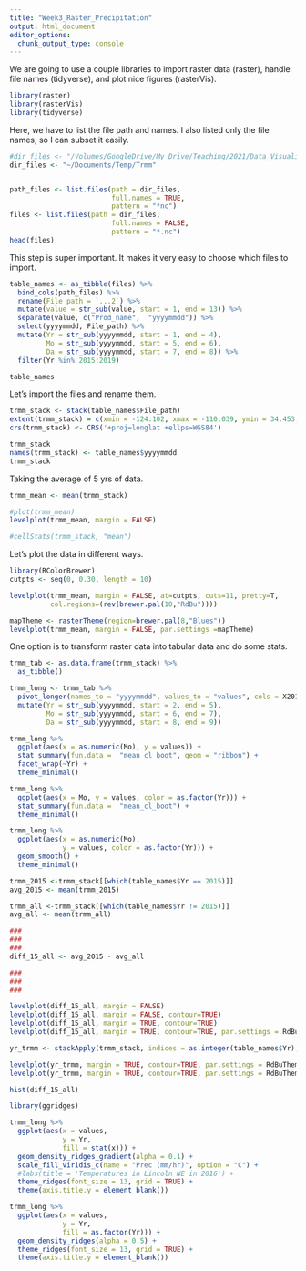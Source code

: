 ```yaml
---
title: "Week3_Raster_Precipitation"
output: html_document
editor_options: 
  chunk_output_type: console
---
```


We are going to use a couple libraries to import raster data (raster), handle file names (tidyverse), and plot nice figures (rasterVis).

```r

library(raster)
library(rasterVis)
library(tidyverse)


```

Here, we have to list the file path and names. I also listed only the file names, so I can subset it easily. 
```r

#dir_files <- "/Volumes/GoogleDrive/My Drive/Teaching/2021/Data_Visualization/R/DataVisEss/Geodata/TRMM_Precip"
dir_files <- "~/Documents/Temp/Trmm"


path_files <- list.files(path = dir_files, 
                         full.names = TRUE,
                         pattern = "*nc")
files <- list.files(path = dir_files, 
                         full.names = FALSE,
                         pattern = "*.nc")
head(files)
```

This step is super important. It makes it very easy to choose which files to import. 

```r

table_names <- as_tibble(files) %>%
  bind_cols(path_files) %>%
  rename(File_path = `...2`) %>%
  mutate(value = str_sub(value, start = 1, end = 13)) %>%
  separate(value, c("Prod_name",  "yyyymmdd")) %>%
  select(yyyymmdd, File_path) %>%
  mutate(Yr = str_sub(yyyymmdd, start = 1, end = 4),
         Mo = str_sub(yyyymmdd, start = 5, end = 6),
         Da = str_sub(yyyymmdd, start = 7, end = 8)) %>%
  filter(Yr %in% 2015:2019)

table_names
```

Let's import the files and rename them. 

```r

trmm_stack <- stack(table_names$File_path)
extent(trmm_stack) = c(xmin = -124.102, xmax = -110.039, ymin = 34.453, ymax = 44.297)
crs(trmm_stack) <- CRS('+proj=longlat +ellps=WGS84')

trmm_stack
names(trmm_stack) <- table_names$yyyymmdd
trmm_stack

```

Taking the average of 5 yrs of data.

```r

trmm_mean <- mean(trmm_stack)

#plot(trmm_mean)
levelplot(trmm_mean, margin = FALSE)

#cellStats(trmm_stack, "mean")
```

Let's plot the data in different ways. 

```r
library(RColorBrewer)
cutpts <- seq(0, 0.30, length = 10)

levelplot(trmm_mean, margin = FALSE, at=cutpts, cuts=11, pretty=T,
          col.regions=(rev(brewer.pal(10,"RdBu"))))

mapTheme <- rasterTheme(region=brewer.pal(8,"Blues"))
levelplot(trmm_mean, margin = FALSE, par.settings =mapTheme)
```

One option is to transform raster data into tabular data and do some stats. 

```r

trmm_tab <- as.data.frame(trmm_stack) %>%
  as_tibble()

trmm_long <- trmm_tab %>%
  pivot_longer(names_to = "yyyymmdd", values_to = "values", cols = X20150101:X20191201) %>%
  mutate(Yr = str_sub(yyyymmdd, start = 2, end = 5),
         Mo = str_sub(yyyymmdd, start = 6, end = 7),
         Da = str_sub(yyyymmdd, start = 8, end = 9)) 
```


```r

trmm_long %>%
  ggplot(aes(x = as.numeric(Mo), y = values)) +
  stat_summary(fun.data =  "mean_cl_boot", geom = "ribbon") +
  facet_wrap(~Yr) +
  theme_minimal()

trmm_long %>%
  ggplot(aes(x = Mo, y = values, color = as.factor(Yr))) +
  stat_summary(fun.data =  "mean_cl_boot") +
  theme_minimal()

trmm_long %>%
  ggplot(aes(x = as.numeric(Mo), 
             y = values, color = as.factor(Yr))) +
  geom_smooth() +
  theme_minimal()

```

```r

trmm_2015 <-trmm_stack[[which(table_names$Yr == 2015)]]
avg_2015 <- mean(trmm_2015)

trmm_all <-trmm_stack[[which(table_names$Yr != 2015)]]
avg_all <- mean(trmm_all)

###
###
###
diff_15_all <- avg_2015 - avg_all

###
###
###

levelplot(diff_15_all, margin = FALSE)
levelplot(diff_15_all, margin = FALSE, contour=TRUE)
levelplot(diff_15_all, margin = TRUE, contour=TRUE)
levelplot(diff_15_all, margin = TRUE, contour=TRUE, par.settings = RdBuTheme)

```

```r
yr_trmm <- stackApply(trmm_stack, indices = as.integer(table_names$Yr), fun = mean, na.rm = TRUE)

levelplot(yr_trmm, margin = TRUE, contour=TRUE, par.settings = RdBuTheme)
levelplot(yr_trmm, margin = TRUE, contour=TRUE, par.settings = RdBuTheme) 
```

```r
hist(diff_15_all)
```


```r

library(ggridges)

trmm_long %>%
  ggplot(aes(x = values, 
             y = Yr, 
             fill = stat(x))) +
  geom_density_ridges_gradient(alpha = 0.1) +
  scale_fill_viridis_c(name = "Prec (mm/hr)", option = "C") +
  #labs(title = 'Temperatures in Lincoln NE in 2016') +
  theme_ridges(font_size = 13, grid = TRUE) +
  theme(axis.title.y = element_blank())

trmm_long %>%
  ggplot(aes(x = values, 
             y = Yr,
             fill = as.factor(Yr))) +
  geom_density_ridges(alpha = 0.5) +
  theme_ridges(font_size = 13, grid = TRUE) +
  theme(axis.title.y = element_blank())

```
